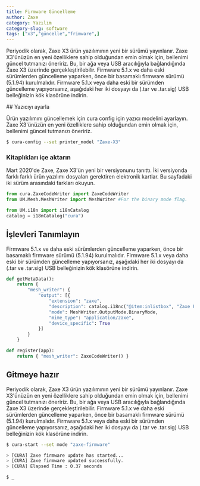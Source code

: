 ```yaml
---
title: Firmware Güncelleme
author: Zaxe
category: Yazılım
category-slug: software
tags: ["x3","güncelle","frimware",]
---
```


Periyodik olarak, Zaxe X3 ürün yazılımının yeni bir sürümü yayınlanır. Zaxe X3'ünüzün en yeni özelliklere sahip olduğundan emin olmak için,
bellenimi güncel tutmanızı öneririz. Bu, bir ağa veya USB aracılığıyla bağlandığında Zaxe X3 üzerinde gerçekleştirilebilir.
Firmware 5.1.x ve daha eski sürümlerden güncelleme yaparken, önce bir basamaklı firmware sürümü (5.1.94) kurulmalıdır.
Firmware 5.1.x veya daha eski bir sürümden güncelleme yapıyorsanız, aşağıdaki her iki dosyayı da (.tar ve .tar.sig) USB belleğinizin kök klasörüne indirin.

<ColumnCode>
## Yazıcıyı ayarla

Ürün yazılımını güncellemek için cura config için yazıcı modelini ayarlayın. Zaxe X3'ünüzün en yeni özelliklere sahip olduğundan emin olmak için,
bellenimi güncel tutmanızı öneririz.

```bash
$ cura-config --set printer_model "Zaxe-X3"
```

</ColumnCode>

<ColumnCode>

### Kitaplıkları içe aktarın

Mart 2020'de Zaxe, Zaxe X3'ün yeni bir versiyonunu tanıttı. İki versiyonda farklı
farklı ürün yazılımı dosyaları gerektiren elektronik kartlar. Bu sayfadaki iki sürüm arasındaki farkları okuyun.

```py
from cura.ZaxeCodeWriter import ZaxeCodeWriter
from UM.Mesh.MeshWriter import MeshWriter #For the binary mode flag.

from UM.i18n import i18nCatalog
catalog = i18nCatalog("cura")
```
</ColumnCode>

<ColumnCode>

## İşlevleri Tanımlayın

Firmware 5.1.x ve daha eski sürümlerden güncelleme yaparken, önce bir basamaklı firmware sürümü (5.1.94) kurulmalıdır.
Firmware 5.1.x veya daha eski bir sürümden güncelleme yapıyorsanız, aşağıdaki her iki dosyayı da (.tar ve .tar.sig) USB belleğinizin kök klasörüne indirin.

```py
def getMetaData():
    return {
        "mesh_writer": {
            "output": [{
                "extension": "zaxe",
                "description": catalog.i18nc("@item:inlistbox", "Zaxe File"),
                "mode": MeshWriter.OutputMode.BinaryMode,
                "mime_type": "application/zaxe",
                "device_specific": True
            }]
        }
    }

def register(app):
    return { "mesh_writer": ZaxeCodeWriter() }
```
</ColumnCode>

<FullCode>

## Gitmeye hazır

Periyodik olarak, Zaxe X3 ürün yazılımının yeni bir sürümü yayınlanır. Zaxe X3'ünüzün en yeni özelliklere sahip olduğundan emin olmak için,
bellenimi güncel tutmanızı öneririz. Bu, bir ağa veya USB aracılığıyla bağlandığında Zaxe X3 üzerinde gerçekleştirilebilir.
Firmware 5.1.x ve daha eski sürümlerden güncelleme yaparken, önce bir basamaklı firmware sürümü (5.1.94) kurulmalıdır.
Firmware 5.1.x veya daha eski bir sürümden güncelleme yapıyorsanız, aşağıdaki her iki dosyayı da (.tar ve .tar.sig) USB belleğinizin kök klasörüne indirin.

```bash
$ cura-start --set mode "zaxe-firmware"

> [CURA] Zaxe firmware update has started...
> [CURA] Zaxe firmware updated successfully.
> [CURA] Elapsed Time : 0.37 seconds

$ _
```
</FullCode>